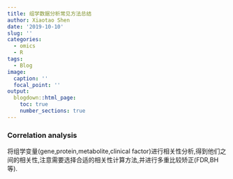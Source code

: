 ---
title: 组学数据分析常见方法总结
author: Xiaotao Shen
date: '2019-10-10'
slug: ''
categories:
  - omics
  - R
tags:
  - Blog
image:
  caption: ''
  focal_point: ''
output:
  blogdown::html_page:
    toc: true
    number_sections: true
---

### Correlation analysis

将组学变量(gene,protein,metabolite,clinical factor)进行相关性分析,得到他们之间的相关性,注意需要选择合适的相关性计算方法,并进行多重比较矫正(FDR,BH等).
